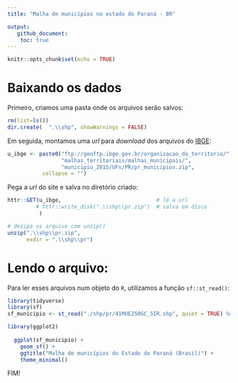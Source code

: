 ```yaml
---
title: "Malha de municípios no estado do Paraná - BR"

output:
   github_document:
    toc: true
---
```


```r
knitr::opts_chunk$set(echo = TRUE)
```

# Baixando os dados

Primeiro, criamos uma pasta onde os arquivos serão salvos:
```r
rm(list=ls())
dir.create(  ".\\shp", showWarnings = FALSE)
```

Em seguida, montamos uma _url_ para _download_ dos arquivos do [IBGE](https://downloads.ibge.gov.br/downloads_geociencias.htm):
```r
u_ibge <- paste0("ftp://geoftp.ibge.gov.br/organizacao_do_territorio/",
                 "malhas_territoriais/malhas_municipais/",
                 "municipio_2015/UFs/PR/pr_municipios.zip",
           collapse = "")
```

Pega a _url_ do site e salva no diretório criado:
```r
httr::GET(u_ibge,                              # lê a url
         # httr::write_disk(".\\shp\\pr.zip")  # salva em disco
          ) 

# dezipa os arquivo com unzip()
unzip(".\\shp\\pr.zip",
      exdir = ".\\shp\\pr")
```


# Lendo o arquivo:

Para ler esses arquivos num objeto do `R`, utilizamos a função `sf::st_read()`:
```r
library(tidyverse)
library(sf)
sf_municipio <- st_read("./shp/pr/41MUE250GC_SIR.shp", quiet = TRUE) %>% glimpse()
```

```r
library(ggplot2)
   
  ggplot(sf_municipio) +
    geom_sf() +
    ggtitle("Malha de municípios do Estado do Paraná (Brasil)") +
    theme_minimal()
```

FIM!